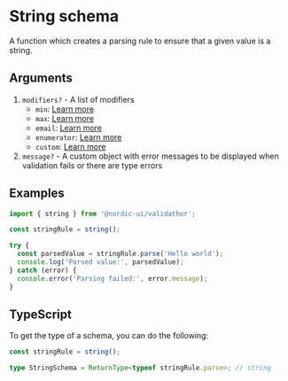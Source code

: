 # String schema

A function which creates a parsing rule to ensure that a given value is a string.

## Arguments

1. `modifiers?` - A list of modifiers
   - `min`: [Learn more](/modifiers/min)
   - `max`: [Learn more](/modifiers/max)
   - `email`: [Learn more](/modifiers/email)
   - `enumerator`: [Learn more](/modifiers/enumerator)
   - `custom`: [Learn more](/modifiers/custom)
2. `message?` - A custom object with error messages to be displayed when validation fails or there are type errors

## Examples

```ts showLineNumbers
import { string } from '@nordic-ui/validathor';

const stringRule = string();

try {
  const parsedValue = stringRule.parse('Hello world');
  console.log('Parsed value:', parsedValue);
} catch (error) {
  console.error('Parsing failed:', error.message);
}
```

## TypeScript

To get the type of a schema, you can do the following:

```ts showLineNumbers
const stringRule = string();

type StringSchema = ReturnType<typeof stringRule.parse>; // string
```